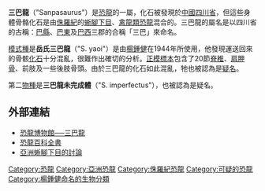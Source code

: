 {{Speciesbox
| fossil_range = [[侏羅紀|侏羅紀]], {{fossilrange|183|145}}
| name = 岳氏三巴龍
| image = Sanpasaurus dorsal vertebra.png
| image_caption = 脊椎
| genus = Sanpasaurus
| parent_authority = [[楊鍾健|Young]], 1944
| species = yaoi
| authority = [[楊鍾健|Young]], 1944
}}
'''三巴龍'''（"Sanpasaurus"）是[[恐龍|恐龍]]的一屬，化石被發現於[[中國|中國]][[四川省|四川省]]，但這些身體骨骼化石是由[[侏羅紀|侏羅紀]]的[[蜥腳下目|蜥腳下目]]、[[禽龍類|禽龍類]][[恐龍|恐龍]]混合的。三巴龍的屬名是以四川省的古稱：[[巴县_(北周)|巴縣]]、[[巴東郡|巴東]]及[[巴西郡|巴西]]三郡的合稱「三巴」來命名。

[[模式種|模式種]]是'''岳氏三巴龍'''（"S. yaoi"）是由[[楊鍾健|楊鍾健]]在1944年所使用，他發現運送回來的骨骸[[化石|化石]]十分混亂，很難作出確切的分析。[[正模標本|正模標本]]包含了20節[[脊椎|脊椎]]、[[肩胛骨|肩胛骨]]、前肢及一些後肢骨頭。由於三巴龍的化石如此混亂，牠也被認為是[[疑名|疑名]]。

第二[[物種|物種]]是'''三巴龍未完成體'''（"S. imperfectus"），也被認為是疑名。

== 外部連結 ==
* [https://web.archive.org/web/20071109012828/http://www.dinosaur.net.cn/museum/Sanpasaurus.htm 恐龍博物館──三巴龍]
* [http://web.me.com/dinoruss/de_4/5a92ea1.htm 恐龍百科全書]{{Wayback|url=http://web.me.com/dinoruss/de_4/5a92ea1.htm |date=20090922083332 }}
* [http://dml.cmnh.org/2002Jun/msg00472.html 亞洲蜥腳下目的討論]{{Wayback|url=http://dml.cmnh.org/2002Jun/msg00472.html |date=20080430081718 }}
{{蜥腳形亞目|B.}}
{{Taxonbar|from=Q519430}}

[[Category:恐龍|Category:恐龍]]
[[Category:亞洲恐龍|Category:亞洲恐龍]]
[[Category:侏羅紀恐龍|Category:侏羅紀恐龍]]
[[Category:可疑的恐龍|Category:可疑的恐龍]]
[[Category:楊鍾健命名的生物分類|Category:楊鍾健命名的生物分類]]


{{dinosaur-stub}}